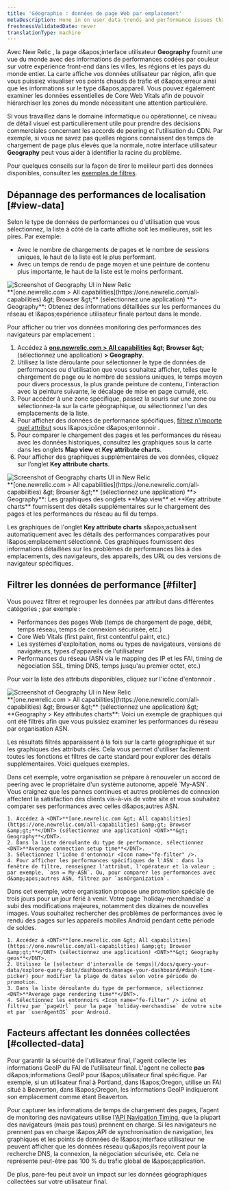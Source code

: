 ```yaml
---
title: 'Géographie : données de page Web par emplacement'
metaDescription: Hone in on user data trends and performance issues that are region-specific with our Geography UI.
freshnessValidatedDate: never
translationType: machine
---
```


Avec New Relic <InlinePopover type="browser" />, la page d&amp;apos;interface utilisateur <DNT>**Geography**</DNT> fournit une vue du monde avec des informations de performances codées par couleur sur votre expérience front-end dans les villes, les régions et les pays du monde entier. La carte affiche vos données utilisateur par région, afin que vous puissiez visualiser vos points chauds de trafic et d&amp;apos;erreur ainsi que les informations sur le type d&amp;apos;appareil. Vous pouvez également examiner les données essentielles de Core Web Vitals afin de pouvoir hiérarchiser les zones du monde nécessitant une attention particulière.

Si vous travaillez dans le domaine informatique ou opérationnel, ce niveau de détail visuel est particulièrement utile pour prendre des décisions commerciales concernant les accords de peering et l'utilisation du CDN. Par exemple, si vous ne savez pas quelles régions connaissent des temps de chargement de page plus élevés que la normale, notre interface utilisateur <DNT>**Geography**</DNT> peut vous aider à identifier la racine du problème.

Pour quelques conseils sur la façon de tirer le meilleur parti des données disponibles, consultez les [exemples de filtres](#filter).

## Dépannage des performances de localisation [#view-data]

Selon le type de données de performances ou d'utilisation que vous sélectionnez, la liste à côté de la carte affiche soit les meilleures, soit les pires. Par exemple:

* Avec le nombre de chargements de pages et le nombre de sessions uniques, le haut de la liste est le plus performant.
* Avec un temps de rendu de page moyen et une peinture de contenu plus importante, le haut de la liste est le moins performant.

<img title="Geography UI" alt="Screenshot of Geography UI in New Relic" src="/images/browser_screenshot-full_geography-summary.webp" />

<figcaption>
  <DNT>**[one.newrelic.com &gt; All capabilities](https://one.newrelic.com/all-capabilities) &amp;gt; Browser &amp;gt;**</DNT> (sélectionnez une application) <DNT>**&gt; Geography**</DNT>: Obtenez des informations détaillées sur les performances du réseau et l&amp;apos;expérience utilisateur finale partout dans le monde.
</figcaption>

Pour afficher ou trier vos données monitoring des performances des navigateurs par emplacement :

1. Accédez à <DNT>**[one.newrelic.com &gt; All capabilities](https://one.newrelic.com/all-capabilities) &amp;gt; Browser &amp;gt;** </DNT>(sélectionnez une application) <DNT>**&gt; Geography**</DNT>.
2. Utilisez la liste déroulante pour sélectionner le type de données de performances ou d'utilisation que vous souhaitez afficher, telles que le chargement de page ou le nombre de sessions uniques, le temps moyen pour divers processus, la plus grande peinture de contenu, l'interaction avec la peinture suivante, le décalage de mise en page cumulé, etc.
3. Pour accéder à une zone spécifique, passez la souris sur une zone ou sélectionnez-la sur la carte géographique, ou sélectionnez l'un des emplacements de la liste.
4. Pour afficher des données de performance spécifiques, [filtrez n'importe quel attribut](#filter) sous l&amp;apos;icône d&amp;apos;entonnoir <Icon name="fe-filter" />.
5. Pour comparer le chargement des pages et les performances du réseau avec les données historiques, consultez les graphiques sous la carte dans les onglets <DNT>**Map view**</DNT> et <DNT>**Key attribute charts**</DNT>.
6. Pour afficher des graphiques supplémentaires de vos données, cliquez sur l’onglet <DNT>**Key attribute charts**</DNT>.

<img title="Geography UI charts" alt="Screenshot of Geography charts UI in New Relic" src="/images/browser_screenshot-full_filterable-graphs.webp" />

<figcaption>
  <DNT>**[one.newrelic.com &gt; All capabilities](https://one.newrelic.com/all-capabilities) &amp;gt; Browser &amp;gt;**</DNT> (sélectionnez une application) <DNT>**&gt; Geography**</DNT>: Les graphiques des onglets <DNT>**Map view**</DNT> et <DNT>**Key attribute charts**</DNT> fournissent des détails supplémentaires sur le chargement des pages et les performances du réseau au fil du temps.
</figcaption>

Les graphiques de l'onglet <DNT>**Key attribute charts**</DNT> s&amp;apos;actualisent automatiquement avec les détails des performances comparatives pour l&amp;apos;emplacement sélectionné. Ces graphiques fournissent des informations détaillées sur les problèmes de performances liés à des emplacements, des navigateurs, des appareils, des URL ou des versions de navigateur spécifiques.

## Filtrer les données de performance [#filter]

Vous pouvez filtrer et regrouper les données par attribut dans différentes catégories ; par exemple :

* Performances des pages Web (temps de chargement de page, débit, temps réseau, temps de connexion sécurisée, etc.)
* Core Web Vitals (first paint, first contentful paint, etc.)
* Les systèmes d'exploitation, noms ou types de navigateurs, versions de navigateurs, types d'appareils de l'utilisateur
* Performances du réseau (ASN via le mapping des IP et les FAI, timing de négociation SSL, timing DNS, temps jusqu'au premier octet, etc.)

Pour voir la liste des attributs disponibles, cliquez sur l'icône d'entonnoir <Icon name="fe-filter" />.

<img title="Geography UI" alt="Screenshot of Geography UI in New Relic" src="/images/browser_screenshot-full_key-attributes.webp" />

<figcaption>
  <DNT>**[one.newrelic.com &gt; All capabilities](https://one.newrelic.com/all-capabilities) &amp;gt; Browser &amp;gt;**</DNT> (sélectionnez une application) &amp;gt; <DNT>**Geography &gt; Key attributes charts**</DNT>: Voici un exemple de graphiques qui ont été filtrés afin que vous puissiez examiner les performances du réseau par organisation ASN.
</figcaption>

Les résultats filtrés apparaissent à la fois sur la carte géographique et sur les graphiques des attributs clés. Cela vous permet d'utiliser facilement toutes les fonctions et filtres de carte standard pour explorer des détails supplémentaires. Voici quelques exemples.

<CollapserGroup>
  <Collapser id="example-asn" title="Exemple : Performances réseau insatisfaisantes selon ASN">
    Dans cet exemple, votre organisation se prépare à renouveler un accord de peering avec le propriétaire d'un système autonome, appelé `My-ASN`. Vous craignez que les pannes continues et autres problèmes de connexion affectent la satisfaction des clients vis-à-vis de votre site et vous souhaitez comparer ses performances avec celles d&amp;apos;autres ASN.

    1. Accédez à <DNT>**[one.newrelic.com &gt; All capabilities](https://one.newrelic.com/all-capabilities) &amp;gt; Browser &amp;gt;**</DNT> (sélectionnez une application) <DNT>**&gt; Geography**</DNT>.
    2. Dans la liste déroulante du type de performance, sélectionnez <DNT>**Average connection setup time**</DNT>.
    3. Sélectionnez l'icône d'entonnoir <Icon name="fe-filter" />.
    4. Pour afficher les performances spécifiques de l'ASN : dans la fenêtre de filtre, renseignez l'attribut, l'opérateur et la valeur ; par exemple, `asn = My-ASN`. Ou, pour comparer les performances avec d&amp;apos;autres ASN, filtrez par `asnOrganization`.
  </Collapser>

  <Collapser id="example-promo" title="Exemple : Performances de rendu de page pendant une promotion des ventes">
    Dans cet exemple, votre organisation propose une promotion spéciale de trois jours pour un jour férié à venir. Votre page `holiday-merchandise` a subi des modifications majeures, notamment des dizaines de nouvelles images. Vous souhaitez rechercher des problèmes de performances avec le rendu des pages sur les appareils mobiles Android pendant cette période de soldes.

    1. Accédez à <DNT>**[one.newrelic.com &gt; All capabilities](https://one.newrelic.com/all-capabilities) &amp;gt; Browser &amp;gt;**</DNT> (sélectionnez une application) <DNT>**&gt; Geography geos**</DNT>.
    2. Utilisez le [sélecteur d'intervalle de temps](/docs/query-your-data/explore-query-data/dashboards/manage-your-dashboard/#dash-time-picker) pour modifier la plage de dates selon votre période de promotion.
    3. Dans la liste déroulante du type de performance, sélectionnez <DNT>**Average page rendering time**</DNT>.
    4. Sélectionnez les entonnoirs <Icon name="fe-filter" /> icône et filtrez par `pageUrl` pour la page `holiday-merchandise` de votre site et par `userAgentOS` pour Android.
  </Collapser>
</CollapserGroup>

## Facteurs affectant les données collectées [#collected-data]

Pour garantir la sécurité de l'utilisateur final, l'agent collecte les informations GeoIP du FAI de l'utilisateur final. L'agent ne collecte **pas** d&amp;apos;informations GeoIP pour l&amp;apos;utilisateur final spécifique. Par exemple, si un utilisateur final à Portland, dans l&amp;apos;Oregon, utilise un FAI situé à Beaverton, dans l&amp;apos;Oregon, les informations GeoIP indiqueront son emplacement comme étant Beaverton.

Pour capturer les informations de temps de chargement des pages, l'agent de monitoring des navigateurs utilise l'[API Navigation Timing](/docs/browser/new-relic-browser/browser-agent-apis/navigation-timing-api), que la plupart des navigateurs (mais pas tous) prennent en charge. Si les navigateurs ne prennent pas en charge l&amp;apos;API de synchronisation de navigation, les graphiques et les points de données de l&amp;apos;interface utilisateur ne peuvent afficher que les données réseau qu&amp;apos;ils reçoivent pour la recherche DNS, la connexion, la négociation sécurisée, etc. Cela ne représente peut-être pas 100 % du trafic global de l&amp;apos;application.

De plus, pare-feu peut avoir un impact sur les données géographiques collectées sur votre utilisateur final.